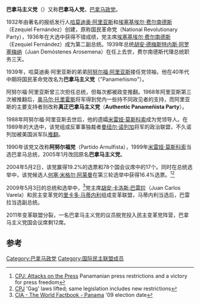 {{NoteTA
|1 = zh-cn:巴雷拉;zh-hk:巴雷拉;zh-tw:瓦雷拉;
}}
{{Infobox political party
| name_english = 巴拿马主义党
| name_native = Partido Panameñista
| party_logo = [[Image:Flag_of_Panameñista_Party.svg|200px]]
| colorcode = #8000FF
| leader = Jose Luis Varela<ref>[http://www.panamatoday.com/panama/jose-luis-varela-assumed-panamenista-party-presidency-1888 Jose Luis Varela assumed Panameñista Party presidency]</ref>
| colors = [[紫色|紫色]], [[黄色|黄色]], [[红色|红色]]
| foundation = {{Start date|1932}}, PNR <br> {{Start date|1940}}, PR <br> {{Start date|1969}}, PPA <br> {{Start date|1990}}, PA <br> {{Start date|1996}}, PP
| ideology = [[巴拿马|巴拿马]][[民族主义|民族主义]]<br>[[自由主义|自由主义]]<br>[[进步主义|进步主义]]<br>[[第三条道路|第三条道路]]<br>[[个人主义|个人主义]]<br>[[民族保守主义|民族保守主义]]
| position = [[中间偏右|中间偏右]]
| international = [[拉美政党联盟|拉美政党联盟]]
| seats1_title = [[巴拿马国会|巴拿马国会]]议席
| seats1       = {{Infobox political party/seats|13|71|hex=#8000FF}}
| headquarters = Ave. Perú y Calle 37, [[巴拿马城|巴拿马城]], [[巴拿马|巴拿马]]
| website = [http://www.partidopanamenista.com/ www.partidopanamenista.com]
| flag = 
| country = 巴拿马
}}
'''巴拿马主义党'''（{{lang-es|'''Partido Panameñista'''}}）又称'''巴拿马人党'''，[[巴拿马|巴拿马]][[政党|政党]]。

1932年由著名的报纸发行人[[哈莫迪奥·阿里亚斯·马德里|哈莫迪奥·阿里亚斯]]和[[埃塞基埃尔·费尔南德斯|埃塞基埃尔·费尔南德斯]]（Ezequiel Fernández）创建，原称国民革命党（National Revolutionary Party），1936年在大选中获得不错成绩，党主席[[埃塞基埃尔·费尔南德斯|埃塞基埃尔·费尔南德斯]]（Ezequiel Fernández）成为第二副总统。1939年总统[[胡安·德梅斯特内斯·阿罗塞梅纳|胡安·德梅斯特内斯·阿罗塞梅纳]]（Juan Demóstenes Arosemena）在任上去世，费尔南德斯代理总统职务三天。

1939年，哈莫迪奥·阿里亚斯的弟弟[[阿努尔福·阿里亚斯|阿努尔福·阿里亚斯]]接任党领袖，他在40年代中期将国民革命党改名为'''巴拿马主义党'''（"Panameñismo"）。

阿努尔福·阿里亚斯曾三次担任总统，但每次都被政变推翻。1968年阿里亚斯第三次被推翻后，[[奥马尔·托里霍斯|奥马尔·托里霍斯]]将军得到党内一些持不同政见者的支持，而阿里亚斯的主要支持者则改称'''真正巴拿马主义党'''（'''Authentic Panameñista Party'''）。

1988年阿努尔福·阿里亚斯去世后，他的遗孀[[米雷娅·莫斯科索|米雷娅·莫斯科索]]成为党领导人。在1989年的大选中，该党组成反軍事独裁者[[曼纽尔·诺列加|曼纽尔·诺列加]]将军的政治联盟，不久诺列加被美国派军队[[美国入侵巴拿马|推翻]]。

1990年该党又改称'''阿努尔福党'''（Partido Arnulfista），1999年[[米雷娅·莫斯科索|米雷娅·莫斯科索]]当选巴拿马总统，2005年1月改回原名'''巴拿马主义党'''。

2004年5月2日，该党赢得19.2%的选票和78个国会议席中的17个。同时在总统选举中，该党候选人[[何塞·米格尔·阿莱曼|何塞·米格尔·阿莱曼]]在第三轮选举中获得16.4%选票。<ref>[http://cpj.org/2002/03/attacks-on-the-press-2001-panama.php CPJ: Attacks on the Press] {{WebCite|url=https://www.webcitation.org/6AGaMIA3y?url=http://cpj.org/2002/03/attacks-on-the-press-2001-panama.php |date=20120829000813 |dateformat=iso }} Panamanian press restrictions and a victory for press freedom</ref><ref>[http://cpj.org/2006/02/attacks-on-the-press-2005-panama.php CPJ] {{Wayback|url=http://cpj.org/2006/02/attacks-on-the-press-2005-panama.php |date=20110705092012 }} 'Gag' laws lifted; same legislation includes new restrictions</ref>

2009年5月3日的总统和选举中，<ref>[https://www.cia.gov/library/publications/the-world-factbook/geos/pm.html CIA - The World Factbook - Panama] {{Wayback|url=https://www.cia.gov/library/publications/the-world-factbook/geos/pm.html |date=20181225154224 }} '09 election date</ref>党主席[[胡安·卡洛斯·巴雷拉|胡安·卡洛斯·巴雷拉]]（Juan Carlos Varela）和民主变革党的[[里卡多·马蒂内利|里卡多·马蒂内利]]组成变革联盟，马蒂内利当选后，巴雷拉当选副总统。

2011年变革联盟分裂，一名巴拿马主义党的议员脱党投入民主变革党阵营，巴拿马主义党国会议席剩12席。

== 参考 ==
{{reflist}}

{{巴拿马政党}}

{{DEFAULTSORT:Panamenista Party}}
[[Category:巴拿马政党|Category:巴拿马政党]]
[[Category:国际民主联盟成员|Category:国际民主联盟成员]]